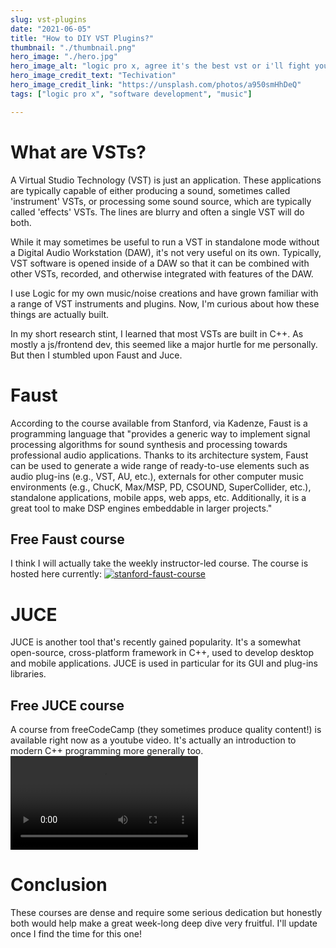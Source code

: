 ```yaml
---
slug: vst-plugins
date: "2021-06-05"
title: "How to DIY VST Plugins?"
thumbnail: "./thumbnail.png"
hero_image: "./hero.jpg"
hero_image_alt: "logic pro x, agree it's the best vst or i'll fight you"
hero_image_credit_text: "Techivation"
hero_image_credit_link: "https://unsplash.com/photos/a950smHhDeQ"
tags: ["logic pro x", "software development", "music"]

---
```


# What are VSTs?
A Virtual Studio Technology (VST) is just an application. These applications are typically capable of either producing a sound, sometimes called 'instrument' VSTs, or processing some sound source, which are typically called 'effects' VSTs. The lines are blurry and often a single VST will do both.

While it may sometimes be useful to run a VST in standalone mode without a Digital Audio Workstation (DAW), it's not very useful on its own. Typically, VST software is opened inside of a DAW so that it can be combined with other VSTs, recorded, and otherwise integrated with features of the DAW.

I use Logic for my own music/noise creations and have grown familiar with a range of VST instruments and plugins. Now, I'm curious about how these things are actually built.

In my short research stint, I learned that most VSTs are built in C++. As mostly a js/frontend dev, this seemed like a major hurtle for me personally. But then I stumbled upon Faust and Juce.

# Faust
According to the course available from Stanford, via Kadenze, Faust is a programming language that "provides a generic way to implement signal processing algorithms for sound synthesis and processing towards professional audio applications. Thanks to its architecture system, Faust can be used to generate a wide range of ready-to-use elements such as audio plug-ins (e.g., VST, AU, etc.), externals for other computer music environments (e.g., ChucK, Max/MSP, PD, CSOUND, SuperCollider, etc.), standalone applications, mobile apps, web apps, etc. Additionally, it is a great tool to make DSP engines embeddable in larger projects."

## Free Faust course
I think I will actually take the weekly instructor-led course. The course is hosted here currently:
  <a aria-label="stanford faust free course" target="_blank" href="https://www.kadenze.com/courses/real-time-audio-signal-processing-in-faust/info">
    ![stanford-faust-course](./stanford.jpeg)
  </a>

# JUCE
JUCE is another tool that's recently gained popularity. It's a somewhat open-source, cross-platform framework in C++, used to develop desktop and mobile applications. JUCE is used in particular for its GUI and plug-ins libraries.

## Free JUCE course
A course from freeCodeCamp (they sometimes produce quality content!) is available right now as a youtube video. It's actually an introduction to modern C++ programming more generally too.
<Video
  src="https://www.youtube.com/embed/i_Iq4_Kd7Rc"
  title="youtube - JUCE / C++"
/>

# Conclusion
These courses are dense and require some serious dedication but honestly both would help make a great week-long deep dive very fruitful. I'll update once I find the time for this one!